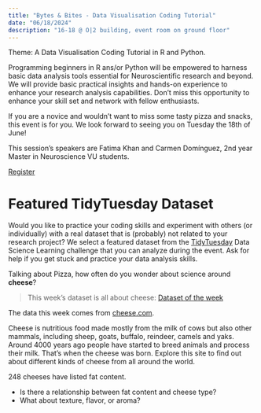 ```yaml
---
title: "Bytes & Bites - Data Visualisation Coding Tutorial"
date: "06/18/2024"
description: "16-18 @ O|2 building, event room on ground floor"
---
```


Theme: A Data Visualisation Coding Tutorial in R and Python.

Programming beginners in R ans/or Python will be empowered to harness basic data analysis tools essential for Neuroscientific research and beyond. We will provide basic practical insights and hands-on experience to enhance your research analysis capabilities. Don't miss this opportunity to enhance your skill set and network with fellow enthusiasts.

If you are a novice and wouldn’t want to miss some tasty pizza and snacks, this event is for you. We look forward to seeing you on Tuesday the 18th of June!

This session’s speakers are Fatima Khan and Carmen Domínguez, 2nd year Master in Neuroscience VU students.

[Register](https://vu-nl.libcal.com/event/4216258)


# Featured TidyTuesday Dataset 

Would you like to practice your coding skills and experiment with others (or individually) with a real dataset that is (probably) not related to your research project? We select a featured dataset from the [TidyTuesday](https://github.com/rfordatascience/tidytuesday) Data Science Learning challenge that you can analyze during the event. Ask for help if you get stuck and practice your data analysis skills.

Talking about Pizza, how often do you wonder about science around **cheese**?

> This week's dataset is all about cheese: [Dataset of the week](https://github.com/rfordatascience/tidytuesday/tree/master/data/2024/2024-06-04)

The data this week comes from [cheese.com](https://www.cheese.com).

Cheese is nutritious food made mostly from the milk of cows but also other mammals, including sheep, goats, buffalo, reindeer, camels and yaks. Around 4000 years ago people have started to breed animals and process their milk. That's when the cheese was born.
Explore this site to find out about different kinds of cheese from all around the world.

248 cheeses have listed fat content. 

* Is there a relationship between fat content and cheese type? 
* What about texture, flavor, or aroma? 

